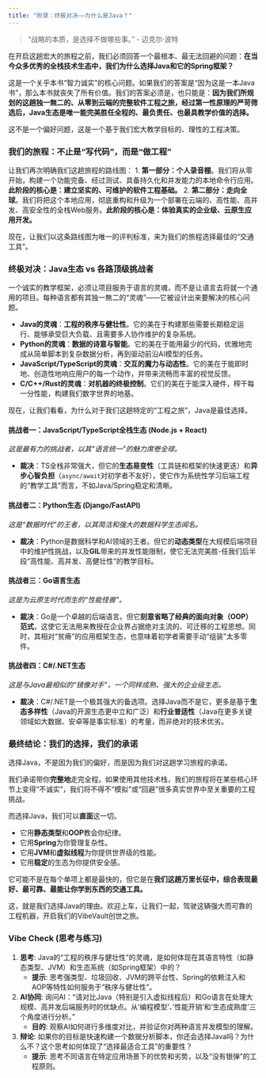 ```yaml
---
title: "附录：终极对决——为什么是Java？"
---
```


> "战略的本质，是选择不做哪些事。" - 迈克尔·波特

在开启这趟宏大的旅程之前，我们必须回答一个最根本、最无法回避的问题：**在当今众多优秀的全栈技术生态中，我们为什么选择Java和它的Spring框架？**

这是一个关乎本书“智力诚实”的核心问题。如果我们的答案是“因为这是一本Java书”，那么本书就丧失了所有价值。我们的答案必须是，也只能是：**因为我们所规划的这趟独一無二的、从零到云端的完整软件工程之旅，经过第一性原理的严苛筛选后，Java生态是唯一能完美胜任全程的、最负责任、也最具教学价值的选择。**

这不是一个偏好问题，这是一个基于我们宏大教学目标的、理性的工程决策。

### **我们的旅程：不止是“写代码”，而是“做工程”**

让我们再次明确我们这趟旅程的路线图：
1.  **第一部分：个人录音棚**。我们将从零开始，构建一个功能完备、经过测试、具备持久化和并发能力的本地命令行应用。**此阶段的核心是：建立坚实的、可维护的软件工程基础。**
2.  **第二部分：走向全球**。我们将把这个本地应用，彻底重构和升级为一个部署在云端的、高性能、高并发、高安全性的全栈Web服务。**此阶段的核心是：体验真实的企业级、云原生应用开发。**

现在，让我们以这条路线图为唯一的评判标准，来为我们的旅程选择最佳的“交通工具”。

### **终极对决：Java生态 vs 各路顶级挑战者**

一个诚实的教学框架，必须让项目服务于语言的灵魂，而不是让语言去将就一个通用的项目。每种语言都有其独一無二的“灵魂”——它被设计出来要解决的核心问题。

*   **Java的灵魂**：**工程的秩序与健壮性**。它的美在于构建那些需要长期稳定运行、能够承受巨大负载、且需要多人协作维护的复杂系统。
*   **Python的灵魂**：**数据的诗意与智能**。它的美在于能用最少的代码，优雅地完成从简单脚本到复杂数据分析，再到驱动前沿AI模型的任务。
*   **JavaScript/TypeScript的灵魂**：**交互的魔力与动态性**。它的美在于能即时地、创造性地响应用户的每一个动作，并带来流畅而丰富的视觉反馈。
*   **C/C++/Rust的灵魂**：**对机器的终极控制**。它们的美在于能深入硬件，榨干每一分性能，构建我们数字世界的地基。

现在，让我们看看，为什么对于我们这趟特定的“工程之旅”，Java是最佳选择。


#### **挑战者一：JavaScript/TypeScript全栈生态 (Node.js + React)**
*这是最有力的挑战者，以其“语言统一”的魅力席卷全球。*

*   **裁决**：TS全栈非常强大，但它的**生态易变性**（工具链和框架的快速更迭）和**异步心智负担**（`async/await`对初学者不友好），使它作为系统性学习后端工程的“教学工具”而言，不如Java/Spring稳定和清晰。


#### **挑战者二：Python生态 (Django/FastAPI)**
*这是“数据时代”的王者，以其简洁和强大的数据科学生态闻名。*

*   **裁决**：Python是数据科学和AI领域的王者。但它的**动态类型**在大规模后端项目中的维护性挑战，以及**GIL**带来的并发性能限制，使它无法完美胜-任我们后半段“高性能、高并发、高健壮性”的教学目标。


#### **挑战者三：Go语言生态**
*这是为云原生时代而生的“性能怪兽”。*

*   **裁决**：Go是一个卓越的后端语言。但它**刻意省略了经典的面向对象（OOP）范式**，这使它无法用来教授在企业界占据绝对主流的、可迁移的工程思想。同时，其相对“贫瘠”的应用框架生态，也意味着初学者需要手动“组装”太多零件。


#### **挑战者四：C#/.NET生态**
*这是与Java最相似的“镜像对手”，一个同样成熟、强大的企业级生态。*

*   **裁决**：C#/.NET是一个极其强大的备选项。选择Java而不是它，更多是基于**生态多样性**（Java的开源生态更中立和广泛）和**行业普适性**（Java在更多关键领域如大数据、安卓等是事实标准）的考量，而非绝对的技术优劣。


### **最终结论：我们的选择，我们的承诺**

选择Java，不是因为我们的偏好，而是因为我们对这趟学习旅程的承诺。

我们承诺带你**完整地**走完全程。如果使用其他技术栈，我们的旅程将在某些核心环节上变得“不诚实”，我们将不得不“模拟”或“回避”很多真实世界中至关重要的工程挑战。

而选择Java，我们可以**直面**这一切。

*   它用**静态类型**和**OOP**教会你纪律。
*   它用**Spring**为你管理复杂性。
*   它用**JVM**和**虚拟线程**为你提供世界级的性能。
*   它用**稳定**的生态为你提供安全感。

它可能不是在每个单项上都是最快的，但它是在**我们这趟万里长征中，综合表现最好、最可靠、最能让你学到东西的交通工具。**

这，就是我们选择Java的理由。欢迎上车，让我们一起，驾驶这辆强大而可靠的工程机器，开启我们的VibeVault创世之旅。


### **Vibe Check (思考与练习)**

1.  **思考**: Java的“工程的秩序与健壮性”的灵魂，是如何体现在其语言特性（如静态类型、JVM）和生态系统（如Spring框架）中的？
    *   **提示**: 思考强类型、垃圾回收、JVM的跨平台性、Spring的依赖注入和AOP等特性如何服务于“秩序与健壮性”。
2.  **AI协同**: 询问AI：“请对比Java（特别是引入虚拟线程后）和Go语言在处理大规模、高并发后端服务时的优缺点。从‘编程模型’、‘性能开销’和‘生态成熟度’三个角度进行分析。”
    *   **目的**: 观察AI如何进行多维度对比，并验证你对两种语言并发模型的理解。
3.  **辩论**: 如果你的目标是快速构建一个数据分析脚本，你还会选择Java吗？为什么不？这个思考如何体现了“选择最适合工具”的重要性？
    *   **提示**: 思考不同语言在特定应用场景下的优势和劣势，以及“没有银弹”的工程原则。